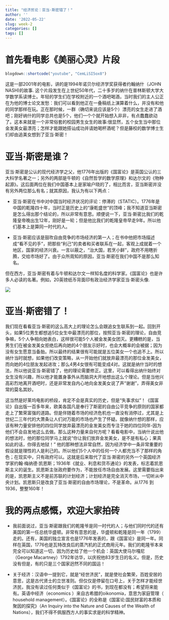 ```yaml
---
title: "经济贫论：亚当·斯密错了！"
author: ''
date: '2022-05-22'
slug: week-2
categories: []
tags: []
---
```


# 首先看电影《美丽心灵》片段

```r
blogdown::shortcode("youtube", "CemLiSI5ox8")
```

 这是一部2001年的电影，讲的是1994年诺贝尔经济学奖获得者约翰纳什（JOHN NASH)的故事. 这个片段发生在上世纪50年代，二十多岁的纳什在普林斯顿大学大学数学系读博士。年轻的学生们在学校附近的一个酒吧喝酒，当时我们的主人公正在为他的博士论文发愁：我们可以看到他正在一叠稿纸上演算着什么，并没有和他的同学那样在玩。正在那时候，一群（确切来说应该是5个）漂亮的女生走进了酒吧；刚好纳什的同学总共也是5个，他们一个个就开始想入非非，有点蠢蠢欲动了。这本来就是一个非常俗套的校园男生女生的故事:很显然，五个女生当中那位金发美女最漂亮；怎样才能跟她搭讪成功并请她喝杯酒呢？但是藤校的数学博士生们却由追美女想到了亚当·斯密！
 
# 亚当·斯密是谁？

亚当·斯密是公认的现代经济学之父，他1776年出版的《国富论》是英国公认的三大科学名著之一；另外的两部是牛顿的《自然哲学的数学原理》和达尔文的《物种起源》。这后面两位在我们中国基本上是家喻户晓的了，相比而言，亚当斯密并没有另外两位那么有名；就其原因，我认为有以下两点：

- 亚当·斯密在书中对中国当时经济状况的评论：停滞的（STATIC）。1776年是中国的乾隆四十年，当时正是历史上的“康乾盛世”的顶峰；我不知道亚当斯密是怎么得出那个结论的，所以非常有意思。顺便说一下，亚当·斯密比我们的乾隆皇帝晚出生12年，刚好是一轮；但是他比我们的乾隆皇帝早走9年。所以他们基本上是算同一时代的人。

- 亚当·斯密应该是鼓吹自由竞争的市场经济的第一人；在书中他把市场描述成“看不见的手”，把那些“利己”的卖者和买者联系在一起，客观上成就着一个地区，国家的经济兴衰。一言以蔽之，“治大国，若烹小鲜”，政府不用瞎折腾，交给市场好了。由于众所周知的原因，亚当·斯密在我们中国不是那么知名。

但在西方，亚当·斯密有着与牛顿和达尔文一样知名度的科学家。《国富论》也是许多人必读的名著。例如，20英镑纸币背面印有政治经济学家亚当·斯密头像.

![](20_Bill_AdamSmith.png)

# 亚当·斯密错了！

我们现在看看亚当·斯密的这么高大上的理论怎么会跟追女生联系到一起。回到开头，如果5位男生都想追5位女生中最漂亮的那位，按照亚当·斯密的理论，自由竞争嘛，5个人争相向她表白，这样很可能5个人被金发美女团灭。更糟糕的是，当男生们在被金发美女拒绝后再向她的4个朋友示好时，也会大概率的会被据；因为没有女生愿意当备胎。所以最终的结果很有可能就是五位美女一个也追不上。所以纳什当时就想，如果他们改变策略，从一开始他们就放弃最漂亮的那位金发美女，而向她的4位朋友发起进攻；那么4男4女很有可能变成4对。这就是纳什当时的想法，所以他说亚当·斯密错了，他的理论需要修正。这里，可以看得出纳什始终对女生没有兴趣，所以他才能置身事外从而脑洞大开地想出这么个理论。但是当他兴高彩烈地离开酒吧时，还是非常发自内心地向金发美女说了声“谢谢”，弄得美女非常的莫名其妙。

这当然是好莱坞电影的桥段，肯定不会是真实的历史，但是“失事求似”！《国富论》自出版一百多年来，欧美各国凡是奉行了斯密的自由公平竞争的原则的国家都走上了繁荣富强的道路。但是伴随着市场的经济危机也一直没有消停过，尤其是上世纪二三年代的大萧条让人们对万能的市场也产生了怀疑。就像纳什想的那样，应该有种力量安排他的四位同学放弃最漂亮的金发美女而专注于她的四位同伴-因为他们不会自发地这么去做。那么这种力量来自何方呢？看看电影中，当纳什说出他的想法时，他的那位同学马上就说“你让我们放弃金发美女，是不是有私心；果真如此的话，你得去地狱！” 他的那种想法非常自然，因为经济学中一条非常重要的假设就是理性的人是利己的。所以他们5个人中的任何一个人都充当不了那样的角色；在现实中，只有政府可以。这就是后来取代了亚当·斯密的另外一个英国经济学家约翰·梅纳德·凯恩斯；1936年《就业、利息和货币通论》的发表，标志着凯恩斯主义的诞生。凯恩斯主张政府要作为，不能放任市场自由发展。这里需要指出来的是，凯恩斯主义不是前苏联的计划经济；计划经济是完全消灭市场，一切听从中央计划。凯恩斯只是改良了亚当·斯密的自由市场理论，不是革命。从1776 到1936，整整160年！

# 我的两点感慨，欢迎大家拍砖

- 我前面说过，亚当·斯密跟我们的乾隆爷是同一时代的人；与他们同时代的还有美国的第一任总统华盛顿。非常有意思的是，华盛顿和乾隆是同一年（1799）走的。还有，美国的独立宣言也是1776年发表的，跟《国富论》是同一年。同样在英国，1776也是瓦特改良后的蒸汽机的正式商用元年。我们的乾隆爷本来完全可以知道这一切，因为历史给了他一个机会：英国大使马尔嘎尼（George Macartney）1792年访华，以庆祝他83岁生日的名义。但是，历史没有但是，有的只是三个国家迥然不同的国运！

- 关于经济：汉语中一提到它，就是“经世济民”，就是使社会繁荣，百姓安居的意思，这是古代贤士的立世准则。但仅仅是停留在口号上，关于怎样才能经世济民，我没有读过任何类似于《国富论》的书，到现在都没有；希望将来能有。英语中经济（economics ）来自古希腊的oikonomia，意思为家庭管理（ household management）。《国富论》的全称是《国富论:国民财富的本质和聚因的探究》（An Inquiry into the Nature and Causes of the Wealth of Nations），我们不得不佩服西方人的事实求是的科学精神。
